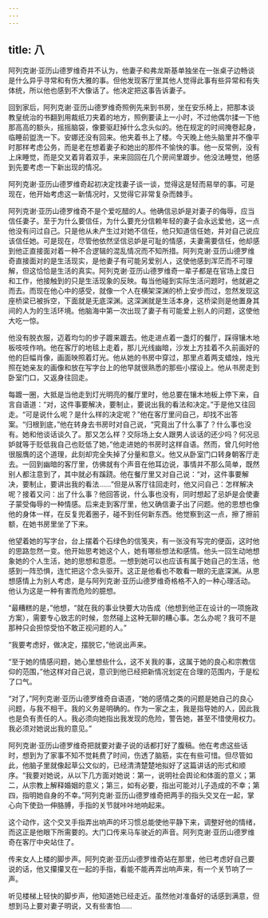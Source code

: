 ```yaml
---
---
---
```

title: 八
---




阿列克谢·亚历山德罗维奇并不认为，他妻子和弗龙斯基单独坐在一张桌子边畅谈是什么异乎寻常和有伤大雅的事。但他发现客厅里其他人觉得此事有些异常和有失体统，所以他也感到不大像话了。他决定把这事告诉妻子。

回到家后，阿列克谢·亚历山德罗维奇照例先来到书房，坐在安乐椅上，把那本谈教皇统治的书翻到用裁纸刀夹着的地方，照例要读上一小时，不过他偶尔揉一下他那高高的额头，摇摇脑袋，像要驱赶掉什么念头似的。他在规定的时间掩卷起身，临睡前盥洗一下。安娜还没有回来。他夹着书上了楼。今天晚上他头脑里并不像平时那样考虑公务，而是老在想着妻子和她出的那件不愉快的事。他一反常例，没有上床睡觉，而是交叉着背着双手，来来回回在几个房间里踱步。他没法睡觉，他感到先要考虑一下新出现的情况。

阿列克谢·亚历山德罗维奇起初决定找妻子谈一谈，觉得这是轻而易举的事。可是现在，他开始考虑这一新情况时，又觉得它非常复杂而棘手。

阿列克谢·亚历山德罗维奇不是个爱吃醋的人。他确信忌妒是对妻子的侮辱，应当信任妻子。至于为什么要信任，为什么要充分信赖年轻的妻子会永远爱他，这一点他没有问过自己。只是他从未产生过对她不信任，他只知道信任她，并对自己说应该信任她。可是现在，尽管他依然坚信忌妒是可耻的情感，夫妻需要信任，他却感到他正直接面对着一种不合逻辑的混乱情况而不知所措。阿列克谢·亚历山德罗维奇直接面对的是生活现实，是他妻子有可能另爱别人，这使他感到浑茫而不可理解，但这恰恰是生活的真实。阿列克谢·亚历山德罗维奇一辈子都是在官场上度日和工作，他接触到的只是生活现象的反映。每当他碰到实际生活问题时，他就避之而去。而现在他心中的感受，就像一个人在横架深渊的桥上安步而过，忽然发现这座桥梁已被拆空，下面就是无底深渊。这深渊就是生活本身，这桥梁则是他置身其间的人为的生活环境。他脑海中第一次出现了妻子有可能爱上别人的问题，这使他大吃一惊。

他没有脱衣服，迈着均匀的步子踱来踱去。他走进点着一盏灯的餐厅，踩得镶木地板吱吱作响。他在客厅的地毯上走着，那儿光线幽暗，沙发上方挂着不久前画好的他的巨幅肖像，画面映照着灯光。他从她的书房中穿过，那里点着两支蜡烛，烛光照在她亲友的画像和放在写字台上的他早就很熟悉的那些小摆设上。他从书房走到卧室门口，又返身往回走。

每踱一圈，大抵是当他走到灯光明亮的餐厅里时，他总要在镶木地板上停下来，自言自语道：“对，这件事要解决，要制止，要说出我的看法和决定。”于是他又往回走。“可是说什么呢？是什么样的决定呢？”他在客厅里问自己，却找不出答案。“归根到底，”他在转身去书房时对自己说，“究竟出了什么事了？什么事也没有。她和他谈话谈久了。那又怎么样？交际场上女人跟男人谈话的还少吗？何况忌妒就等于贬低我自己也贬低了她，”他走进她的书房时这样自语。然而，曾几何时他很服膺的这个道理，此刻却完全失掉了分量和意义。他又从卧室门口转身朝客厅走去。一回到幽暗的客厅里，仿佛就有个声音在他耳边说，事情并不那么简单，既然别人都注意到了，其中就必有蹊跷。他在餐厅里又对自己说：“对，这件事要解决，要制止，要讲出我的看法……”但是从客厅往回走时，他又问自己：怎样解决呢？接着又问：出了什么事？他回答说，什么事也没有，同时想起了忌妒是会使妻子蒙受侮辱的一种情感。后来走到客厅里，他又确信妻子出了问题。他的思想也像他的身体一样，在反复兜着圈子，碰不到任何新东西。他觉察到这一点，擦了擦前额，在她书房里坐了下来。

他望着她的写字台，台上摆着个石绿色的信笺夹，有一张没有写完的便函，这时他的思路忽然一变。他开始思考她这个人，她有哪些想法和感情。他头一回生动地想象她的个人生活，她的思想和意愿。一想到她可以也应该有属于她自己的生活，他感到一阵恐惧，连忙把这个念头驱开。这正是他看也不敢看一眼的无底深渊。从思想感情上为别人考虑，是与阿列克谢·亚历山德罗维奇格格不入的一种心理活动。他认为这是一种有害而危险的臆想。

“最糟糕的是，”他想，“就在我的事业快要大功告成（他想到他正在设计的一项施政方案），需要专心致志的时候，忽然碰上这种无聊的糟心事。怎么办呢？我可不是那种只会担惊受怕不敢正视问题的人。”

“我要考虑好，做决定，摆脱它，”他说出声来。

“至于她的情感问题，她心里想些什么，这不关我的事，这属于她的良心和宗教信仰的范围，”他这样对自己说，意识到他已经把新情况划定在合理的范围内，于是松了口气。

“对了，”阿列克谢·亚历山德罗维奇自语道，“她的感情之类的问题是她自己的良心问题，与我不相干。我的义务是明确的。作为一家之主，我是指导她的人，因此我也是负有责任的人。我必须向她指出我发现的危险，警告她，甚至不惜使用权力。我必须对她说出我的意见。”

阿列克谢·亚历山德罗维奇把就要对妻子说的话都打好了腹稿。他在考虑这些话时，想到为了家事不知不觉耗费了时间，伤透了脑筋，实在有些可惜。但尽管如此，他脑子里就像起草公文似的，已经清清楚楚地拟好了这篇讲话的形式和顺序。“我要对她说，从以下几方面对她说：第一，说明社会舆论和体面的意义；第二，从宗教上解释婚姻的意义；第三，如有必要，指出可能对儿子造成的不幸；第四，指明她自身的不幸。”阿列克谢·亚历山德罗维奇把两手的指头交叉在一起，掌心向下使劲一伸胳膊，手指的关节就咔咔地响起来。

这个动作，这个交叉手指弄出响声的坏习惯总能使他平静下来，调整好他的情绪，而这正是他眼下所需要的。大门口传来马车驶近的声音。阿列克谢·亚历山德罗维奇在客厅中央站住了。

传来女人上楼的脚步声。阿列克谢·亚历山德罗维奇站在那里，他已考虑好自己要说的话，他又攥攥叉在一起的手指，看能不能再弄出响声来，有一个关节响了一声。

听见楼梯上轻快的脚步声，他知道她已经走近。虽然他对准备好的话感到满意，但想到马上要对妻子明说，又有些害怕……
